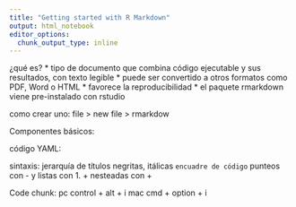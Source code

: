```yaml
---
title: "Getting started with R Markdown"
output: html_notebook
editor_options: 
  chunk_output_type: inline
---
```


¿qué es?
* tipo de documento que combina código ejecutable y sus resultados, con texto legible
* puede ser convertido a otros formatos como PDF, Word o HTML
* favorece la reproducibilidad
* el paquete rmarkdown viene pre-instalado con rstudio

como crear uno:
file > new file > rmarkdow

Componentes básicos:

código YAML:

sintaxis:
jerarquía de títulos
negritas, itálicas
`encuadre de código`
punteos con  - y listas con 1.
 + nesteadas con +
 
Code chunk: 
pc control + alt + i
mac cmd + option + i